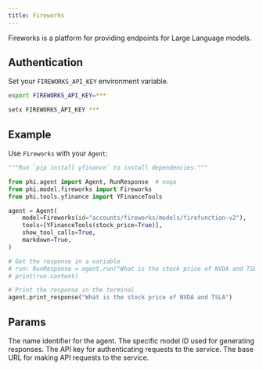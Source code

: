 ```yaml
---
title: Fireworks
---
```


Fireworks is a platform for providing endpoints for Large Language models.

## Authentication

Set your `FIREWORKS_API_KEY` environment variable.

<CodeGroup>

```bash Mac
export FIREWORKS_API_KEY=***
```

```bash Windows
setx FIREWORKS_API_KEY ***
```

</CodeGroup>

## Example

Use `Fireworks` with your `Agent`:

<CodeGroup>

```python agent.py
"""Run `pip install yfinance` to install dependencies."""

from phi.agent import Agent, RunResponse  # noqa
from phi.model.fireworks import Fireworks
from phi.tools.yfinance import YFinanceTools

agent = Agent(
    model=Fireworks(id="accounts/fireworks/models/firefunction-v2"),
    tools=[YFinanceTools(stock_price=True)],
    show_tool_calls=True,
    markdown=True,
)

# Get the response in a variable
# run: RunResponse = agent.run("What is the stock price of NVDA and TSLA")
# print(run.content)

# Print the response in the terminal
agent.print_response("What is the stock price of NVDA and TSLA")

```

</CodeGroup>

## Params

<ResponseField name="name" type="str" default="Fireworks">
  The name identifier for the agent.
</ResponseField>
<ResponseField
  name="id"
  type="str"
  default="accounts/fireworks/models/firefunction-v2"
>
  The specific model ID used for generating responses.
</ResponseField>
<ResponseField name="api_key" type="str">
  The API key for authenticating requests to the service.
</ResponseField>
<ResponseField
  name="base_url"
  type="str"
  default="https://api.fireworks.ai/inference/v1"
>
  The base URL for making API requests to the service.
</ResponseField>
